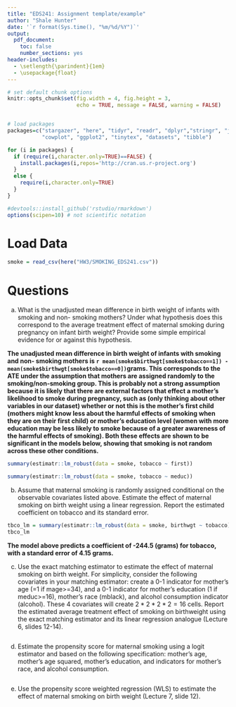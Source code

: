 ```yaml
---
title: "EDS241: Assignment template/example"
author: "Shale Hunter"
date: '`r format(Sys.time(), "%m/%d/%Y")`'
output: 
  pdf_document:
    toc: false
    number_sections: yes
header-includes:
  - \setlength{\parindent}{1em}
  - \usepackage{float}
--- 
```

  
``` r

# set default chunk options
knitr::opts_chunk$set(fig.width = 4, fig.height = 3, 
                      echo = TRUE, message = FALSE, warning = FALSE)


# load packages
packages=c("stargazer", "here", "tidyr", "readr", "dplyr","stringr", "janitor", 
           "cowplot", "ggplot2", "tinytex", "datasets", "tibble")

for (i in packages) {
  if (require(i,character.only=TRUE)==FALSE) {
    install.packages(i,repos='http://cran.us.r-project.org')
  }
  else {
    require(i,character.only=TRUE)
  }
}

#devtools::install_github('rstudio/rmarkdown')
options(scipen=10) # not scientific notation


```

# Load Data

```r
smoke = read_csv(here("HW3/SMOKING_EDS241.csv"))
```


# Questions

a) What is the unadjusted mean difference in birth weight of infants with smoking and non- smoking mothers? Under what hypothesis does this correspond to the average treatment effect of maternal smoking during pregnancy on infant birth weight? Provide some simple empirical evidence for or against this hypothesis.

**The unadjusted mean difference in birth weight of infants with smoking and non- smoking mothers is `r mean(smoke$birthwgt[smoke$tobacco==1]) - mean(smoke$birthwgt[smoke$tobacco==0])`grams. This corresponds to the ATE under the assumption that mothers are assigned randomly to the smoking/non-smoking group. This is probably not a strong assumption because it is likely that there are external factors that effect a mother's likelihood to smoke during pregnancy, such as (only thinking about other variables in our dataset) whether or not this is the mother's first child (mothers might know less about the harmful effects of smoking when they are on their first child) or mother's education level (women with more education may be less likely to smoke because of a greater awareness of the harmful effects of smoking). Both these effects are shown to be significant in the models below, showing that smoking is not random across these other conditions.**

```r
summary(estimatr::lm_robust(data = smoke, tobacco ~ first))

summary(estimatr::lm_robust(data = smoke, tobacco ~ meduc))

```


b) Assume that maternal smoking is randomly assigned conditional on the observable covariates listed above. Estimate the effect of maternal smoking on birth weight using a linear regression. Report the estimated coefficient on tobacco and its standard error.

```r
tbco_lm = summary(estimatr::lm_robust(data = smoke, birthwgt ~ tobacco))
tbco_lm
```

**The model above predicts a coefficient of -244.5 (grams) for tobacco, with a standard error of 4.15 grams.**

c) Use the exact matching estimator to estimate the effect of maternal smoking on birth weight. For simplicity, consider the following covariates in your matching estimator: create a 0-1 indicator for mother's age (=1 if mage>=34), and a 0-1 indicator for mother's education (1 if meduc>=16), mother's race (mblack), and alcohol consumption indicator (alcohol). These 4 covariates will create $2*2*2*2 = 16$ cells. Report the estimated average treatment effect of smoking on birthweight using the exact matching estimator and its linear regression analogue (Lecture 6, slides 12-14).

```r

```

d) Estimate the propensity score for maternal smoking using a logit estimator and based on the following specification: mother’s age, mother’s age squared, mother’s education, and indicators for mother’s race, and alcohol consumption.

```r

```

e) Use the propensity score weighted regression (WLS) to estimate the effect of maternal smoking on birth weight (Lecture 7, slide 12).

```r

```

